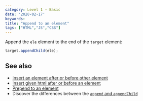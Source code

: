 ```yaml
---
category: Level 1 — Basic
date: '2020-02-17'
keywords:
title: "Append to an element"
tags: ["HTML","JS","CSS"]
---
```


Append the `ele` element to the end of the `target` element:
<CodeBlock>
```js
target.appendChild(ele);
```
</CodeBlock>

## See also

-   [Insert an element after or before other element](https://phuoc.ng/collection/html-dom/insert-an-element-after-or-before-other-element/)
-   [Insert given html after or before an element](https://phuoc.ng/collection/html-dom/insert-given-html-after-or-before-an-element/)
-   [Prepend to an element](https://phuoc.ng/collection/html-dom/prepend-to-an-element/)
-   Discover the differences between the [`append` and `appendChild`](https://phuoc.ng/collection/this-vs-that/append-vs-append-child/)
